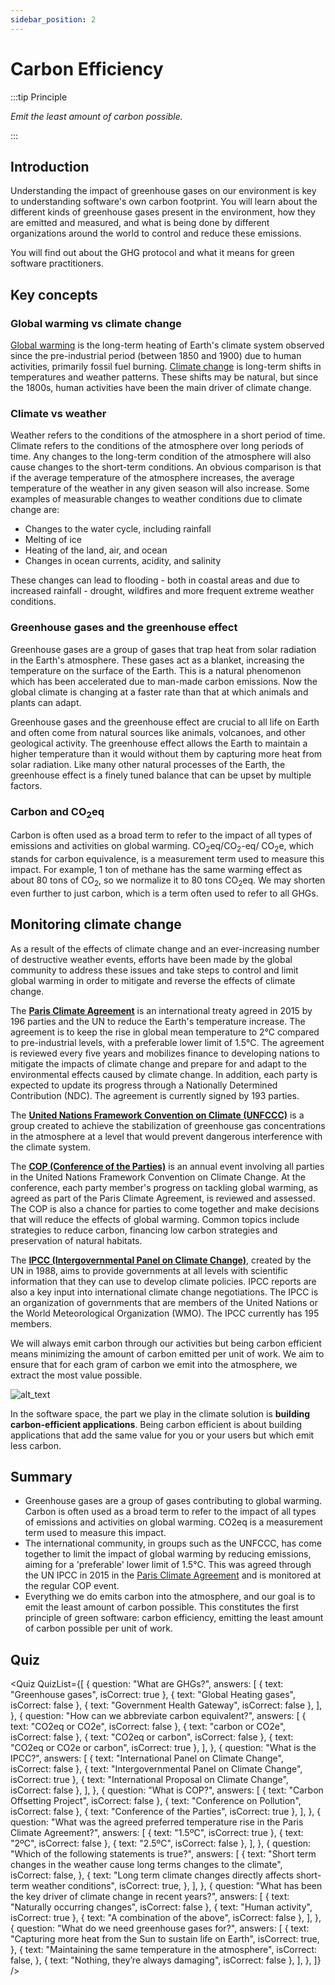 ```yaml
---
sidebar_position: 2
---
```



# Carbon Efficiency

:::tip Principle

_Emit the least amount of carbon possible._

:::

## Introduction

Understanding the impact of greenhouse gases on our environment is key to understanding software's own carbon footprint. You will learn about the different kinds of greenhouse gases present in the environment, how they are emitted and measured, and what is being done by different organizations around the world to control and reduce these emissions.

You will find out about the GHG protocol and what it means for green software practitioners.

## Key concepts

### Global warming vs climate change

[Global warming](https://climate.nasa.gov/global-warming-vs-climate-change/) is the long-term heating of Earth's climate system observed since the pre-industrial period (between 1850 and 1900) due to human activities, primarily fossil fuel burning. [Climate change](https://climate.nasa.gov/global-warming-vs-climate-change/) is long-term shifts in temperatures and weather patterns. These shifts may be natural, but since the 1800s, human activities have been the main driver of climate change.

### Climate vs weather

Weather refers to the conditions of the atmosphere in a short period of time. Climate refers to the conditions of the atmosphere over long periods of time. Any changes to the long-term condition of the atmosphere will also cause changes to the short-term conditions. An obvious comparison is that if the average temperature of the atmosphere increases, the average temperature of the weather in any given season will also increase. Some examples of measurable changes to weather conditions due to climate change are:

- Changes to the water cycle, including rainfall
- Melting of ice
- Heating of the land, air, and ocean
- Changes in ocean currents, acidity, and salinity

These changes can lead to flooding - both in coastal areas and due to increased rainfall - drought, wildfires and more frequent extreme weather conditions.

### Greenhouse gases and the greenhouse effect

Greenhouse gases are a group of gases that trap heat from solar radiation in the Earth's atmosphere. These gases act as a blanket, increasing the temperature on the surface of the Earth. This is a natural phenomenon which has been accelerated due to man-made carbon emissions. Now the global climate is changing at a faster rate than that at which animals and plants can adapt.

Greenhouse gases and the greenhouse effect are crucial to all life on Earth and often come from natural sources like animals, volcanoes, and other geological activity. The greenhouse effect allows the Earth to maintain a higher temperature than it would without them by capturing more heat from solar radiation. Like many other natural processes of the Earth, the greenhouse effect is a finely tuned balance that can be upset by multiple factors.

### Carbon and CO<sub>2</sub>eq

Carbon is often used as a broad term to refer to the impact of all types of emissions and activities on global warming. CO<sub>2</sub>eq/CO<sub>2</sub>-eq/ CO<sub>2</sub>e, which stands for carbon equivalence, is a measurement term used to measure this impact. For example, 1 ton of methane has the same warming effect as about 80 tons of CO<sub>2</sub>, so we normalize it to 80 tons CO<sub>2</sub>eq. We may shorten even further to just carbon, which is a term often used to refer to all GHGs.

## Monitoring climate change

As a result of the effects of climate change and an ever-increasing number of destructive weather events, efforts have been made by the global community to address these issues and take steps to control and limit global warming in order to mitigate and reverse the effects of climate change.

The [**Paris Climate Agreement**](https://unfccc.int/process-and-meetings/the-paris-agreement/the-paris-agreement) is an international treaty agreed in 2015 by 196 parties and the UN to reduce the Earth's temperature increase. The agreement is to keep the rise in global mean temperature to 2°C compared to pre-industrial levels, with a preferable lower limit of 1.5°C. The agreement is reviewed every five years and mobilizes finance to developing nations to mitigate the impacts of climate change and prepare for and adapt to the environmental effects caused by climate change. In addition, each party is expected to update its progress through a Nationally Determined Contribution (NDC). The agreement is currently signed by 193 parties.

The [**United Nations Framework Convention on Climate (UNFCCC)**](https://unfccc.int/process-and-meetings/the-convention/what-is-the-united-nations-framework-convention-on-climate-change) is a group created to achieve the stabilization of greenhouse gas concentrations in the atmosphere at a level that would prevent dangerous interference with the climate system.

The [**COP (Conference of the Parties)**](https://unfccc.int/process/bodies/supreme-bodies/conference-of-the-parties-cop) is an annual event involving all parties in the United Nations Framework Convention on Climate Change. At the conference, each party member's progress on tackling global warming, as agreed as part of the Paris Climate Agreement, is reviewed and assessed. The COP is also a chance for parties to come together and make decisions that will reduce the effects of global warming. Common topics include strategies to reduce carbon, financing low carbon strategies and preservation of natural habitats.

The [**IPCC (Intergovernmental Panel on Climate Change)**](https://www.ipcc.ch/about/), created by the UN in 1988, aims to provide governments at all levels with scientific information that they can use to develop climate policies. IPCC reports are also a key input into international climate change negotiations. The IPCC is an organization of governments that are members of the United Nations or the World Meteorological Organization (WMO). The IPCC currently has 195 members.

We will always emit carbon through our activities but being carbon efficient means minimizing the amount of carbon emitted per unit of work. We aim to ensure that for each gram of carbon we emit into the atmosphere, we extract the most value possible.

![alt_text](../../src/images/02_monitoring_climate_change.png "image_tooltip")

In the software space, the part we play in the climate solution is **building carbon-efficient applications**. Being carbon efficient is about building applications that add the same value for you or your users but which emit less carbon.

## Summary

- Greenhouse gases are a group of gases contributing to global warming. Carbon is often used as a broad term to refer to the impact of all types of emissions and activities on global warming. CO2eq is a measurement term used to measure this impact.
- The international community, in groups such as the UNFCCC, has come together to limit the impact of global warming by reducing emissions, aiming for a 'preferable' lower limit of 1.5°C. This was agreed through the UN IPCC in 2015 in the [Paris Climate Agreement](https://unfccc.int/process-and-meetings/the-paris-agreement/the-paris-agreement) and is monitored at the regular COP event.
- Everything we do emits carbon into the atmosphere, and our goal is to emit the least amount of carbon possible. This constitutes the first principle of green software: carbon efficiency, emitting the least amount of carbon possible per unit of work.

## Quiz

<Quiz
  QuizList={[
    {
      question: "What are GHGs?",
      answers: [
        { text: "Greenhouse gases", isCorrect: true },
        { text: "Global Heating gases", isCorrect: false },
        { text: "Government Health Gateway", isCorrect: false },
      ],
    },
    {
      question: "How can we abbreviate carbon equivalent?",
      answers: [
        { text: "CO2eq or CO2e", isCorrect: false },
        { text: "carbon or CO2e", isCorrect: false },
        { text: "CO2eq or carbon", isCorrect: false },
        { text: "CO2eq or CO2e or carbon", isCorrect: true },
      ],
    },
    {
      question: "What is the IPCC?",
      answers: [
        { text: "International Panel on Climate Change", isCorrect: false },
        { text: "Intergovernmental Panel on Climate Change", isCorrect: true },
        { text: "International Proposal on Climate Change", isCorrect: false },
      ],
    },
    {
      question: "What is COP?",
      answers: [
        { text: "Carbon Offsetting Project", isCorrect: false },
        { text: "Conference on Pollution", isCorrect: false },
        { text: "Conference of the Parties", isCorrect: true },
      ],
    },
    {
      question:
        "What was the agreed preferred temperature rise in the Paris Climate Agreement?",
      answers: [
        { text: "1.5ºC", isCorrect: true },
        { text: "2ºC", isCorrect: false },
        { text: "2.5ºC", isCorrect: false },
      ],
    },
    {
      question: "Which of the following statements is true?",
      answers: [
        {
          text: "Short term changes in the weather cause long terms changes to the climate",
          isCorrect: false,
        },
        {
          text: "Long term climate changes directly affects short-term weather conditions",
          isCorrect: true,
        },
      ],
    },
    {
      question:
        "What has been the key driver of climate change in recent years?",
      answers: [
        { text: "Naturally occurring changes", isCorrect: false },
        { text: "Human activity", isCorrect: true },
        { text: "A combination of the above", isCorrect: false },
      ],
    },
    {
      question: "What do we need greenhouse gases for?",
      answers: [
        {
          text: "Capturing more heat from the Sun to sustain life on Earth",
          isCorrect: true,
        },
        {
          text: "Maintaining the same temperature in the atmosphere",
          isCorrect: false,
        },
        { text: "Nothing, they’re always damaging", isCorrect: false },
      ],
    },
  ]}
/>
